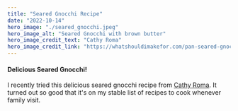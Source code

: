 ```yaml
---
title: "Seared Gnocchi Recipe"
date: "2022-10-14"
hero_image: "./seared_gnocchi.jpeg"
hero_image_alt: "Seared Gnocchi with brown butter"
hero_image_credit_text: "Cathy Roma"
hero_image_credit_link: "https://whatshouldimakefor.com/pan-seared-gnocchi-in-brown-butter-sage-sauce/"
---
```


#### Delicious Seared Gnocchi!

I recently tried this delicious seared gnocchi recipe from [Cathy Roma](https://whatshouldimakefor.com/pan-seared-gnocchi-in-brown-butter-sage-sauce/). It turned out so good that it's on my stable list of recipes to cook whenever family visit.
